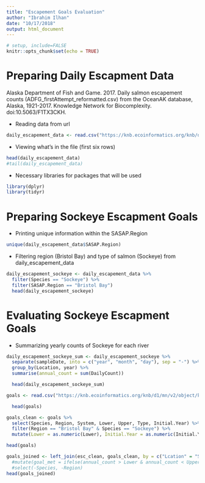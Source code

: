 ```yaml
---
title: "Escapement Goals Evaluation"
author: "Ibrahim Ilhan"
date: "10/17/2018"
output: html_document
---
```


```r
# setup, include=FALSE
knitr::opts_chunk$set(echo = TRUE)
```

# Preparing Daily Escapment Data
Alaska Department of Fish and Game. 2017. Daily salmon escapement counts (ADFG_firstAttempt_reformatted.csv) from the OceanAK database, Alaska, 1921-2017. Knowledge Network for Biocomplexity. doi:10.5063/F1TX3CKH.

+ Reading data from url
```r
daily_escapement_data <- read.csv("https://knb.ecoinformatics.org/knb/d1/mn/v2/object/urn%3Auuid%3Af119a05b-bbe7-4aea-93c6-85434dcb1c5e")
```

+ Viewing what's in the file (first six rows)
```r
head(daily_escapement_data)
#tail(daily_escapement_data)
```
+ Necessary libraries for packages that will be used
```r
library(dplyr)
library(tidyr)
```

# Preparing Sockeye Escapment Goals
+ Printing unique information within the SASAP.Region
```r
unique(daily_escapement_data$SASAP.Region)
```

+ Filtering region (Bristol Bay) and type of salmon (Sockeye) from daily_escapement_data
```r
daily_escapement_sockeye <- daily_escapement_data %>% 
  filter(Species == "Sockeye") %>% 
  filter(SASAP.Region == "Bristol Bay")
  head(daily_escapement_sockeye)
```
# Evaluating Sockeye Escapment Goals
+ Summarizing yearly counts of Sockeye for each river
```r
daily_escapement_sockeye_sum <- daily_escapement_sockeye %>% 
  separate(sampleDate, into = c("year", "month", "day"), sep = "-") %>%
  group_by(Location, year) %>%
  summarise(annual_count = sum(DailyCount))

  head(daily_escapement_sockeye_sum)
```

```r
goals <- read.csv("https://knb.ecoinformatics.org/knb/d1/mn/v2/object/knb.92014.1")

  head(goals)
```

```r
goals_clean <- goals %>%
  select(Species, Region, System, Lower, Upper, Type, Initial.Year) %>%  
  filter(Region == "Bristol Bay" & Species == "Sockeye") %>% 
  mutate(Lower = as.numeric(Lower), Initial.Year = as.numeric(Initial.Year))

head(goals)
```
```r
goals_joined <- left_join(esc_clean, goals_clean, by = c("Lcation" = "System")) %>% 
  #mutate(goal_met = ifelse(annual_count > Lower & annual_count < Upper, TRUE, FALSE)) %>% 
  #select(-Species, -Region)
head(goals_joined)
```

